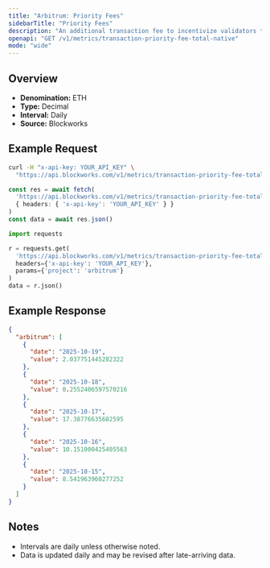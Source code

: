 ```yaml
---
title: "Arbitrum: Priority Fees"
sidebarTitle: "Priority Fees"
description: "An additional transaction fee to incentivize validators to prioritize and execute transactions."
openapi: "GET /v1/metrics/transaction-priority-fee-total-native"
mode: "wide"
---
```


## Overview

- **Denomination:** ETH
- **Type:** Decimal
- **Interval:** Daily
- **Source:** Blockworks

## Example Request

<CodeGroup>

```bash cURL
curl -H "x-api-key: YOUR_API_KEY" \
  "https://api.blockworks.com/v1/metrics/transaction-priority-fee-total-native?project=arbitrum"
```

```typescript TypeScript
const res = await fetch(
  'https://api.blockworks.com/v1/metrics/transaction-priority-fee-total-native?project=arbitrum',
  { headers: { 'x-api-key': 'YOUR_API_KEY' } }
)
const data = await res.json()
```

```python Python
import requests

r = requests.get(
  'https://api.blockworks.com/v1/metrics/transaction-priority-fee-total-native',
  headers={'x-api-key': 'YOUR_API_KEY'},
  params={'project': 'arbitrum'}
)
data = r.json()
```

</CodeGroup>

## Example Response

```json
{
  "arbitrum": [
    {
      "date": "2025-10-19",
      "value": 2.037751445282322
    },
    {
      "date": "2025-10-18",
      "value": 0.2552406597570216
    },
    {
      "date": "2025-10-17",
      "value": 17.38776635682595
    },
    {
      "date": "2025-10-16",
      "value": 10.151000425405563
    },
    {
      "date": "2025-10-15",
      "value": 8.541963960277252
    }
  ]
}
```

## Notes
- Intervals are daily unless otherwise noted.
- Data is updated daily and may be revised after late-arriving data.